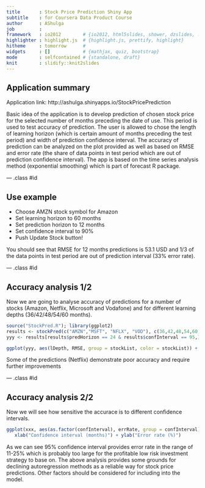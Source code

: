 ```yaml
---
title       : Stock Price Prediction Shiny App
subtitle    : for Coursera Data Product Course
author      : AShulga
job         : 
framework   : io2012        # {io2012, html5slides, shower, dzslides, ...}
highlighter : highlight.js  # {highlight.js, prettify, highlight}
hitheme     : tomorrow      # 
widgets     : []            # {mathjax, quiz, bootstrap}
mode        : selfcontained # {standalone, draft}
knit        : slidify::knit2slides
---
```



## Application summary

Application link: http://ashulga.shinyapps.io/StockPricePrediction

Basic idea of the application is to develop prediction of chosen stock price for the selected number of months preceding the date of use. This period is used to test accuracy of prediction. The user is allowed to chose the length of learning horizon (which is certain amount of months preceding the test period) and width of prediction confidence interval. The accuracy of prediction can be analyzed on the plot provided as well as based on RMSE and error rate (the share of data points in test period which are out of prediction confidence interval). The app is based on the time series analysis method (exponential smoothing) which is part of forecast R package. 


--- .class #id 

## Use example

- Choose AMZN stock symbol for Amazon
- Set learning horizon to 60 months
- Set prediction horizon to 12 months
- Set confidence interval to 90%
- Push Update Stock button!

You should see that RMSE for 12 months predictions is 53.1 USD and 1/3 of the data points in test period are out of prediction interval (33% error rate).

--- .class #id 

## Accuracy analysis 1/2

Now we are going to analyse accuracy of predictions for a number of stocks (Amazon, Netflix, Microsoft and Vodafone) and for different learning depths (36/42/48/54/60 months).
```r
source("StockPred.R"); library(ggplot2)
results <- stockPred(c("AMZN","MSFT", "NFLX", "VOD"), c(36,42,48,54,60), 24, c(50,75,95))
yyy <- results[results$predHorizon == 24 & results$confInterval == 95,]
```

```r
ggplot(yyy, aes(lDepth, RMSE, group = stockList, color = stockList)) + geom_line() + xlab("Learning depth (months)")
```

Some of the predictions (Netflix) demonstrate poor accuracy and require further improvements

--- .class #id 

## Accuracy analysis 2/2

Now we will see how sensitive the accurace is to different confidence intervals. 
```r
ggplot(xxx, aes(as.factor(confInterval), errRate, group = confInterval)) + geom_boxplot() + 
   xlab("Confidence interval (months)") + ylab("Error rate (%)")
```

As we can see 95% confidence interval provides error rate in the range of 11-25% which is probably too large for the profitable low risk investment strategy to base on. 
The above analysis provides some grounds for declining autoregression methods as a reliable way for stock price predictions. Other factors should be considered for including into the model.  
